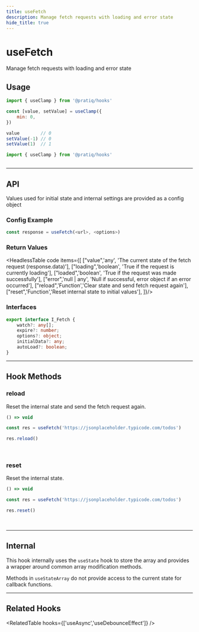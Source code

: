 ```yaml
---
title: useFetch
description: Manage fetch requests with loading and error state
hide_title: true
---
```



<MainText>
<h1>useFetch</h1>
Manage fetch requests with loading and error state
</MainText>





## Usage

<Tabs>

<TabItem value='simple' label='Simple'>

```js 
import { useClamp } from '@pratiq/hooks'

const [value, setValue] = useClamp({
    min: 0,
})

value        // 0
setValue(-1) // 0
setValue(1)  // 1
```

</TabItem>

<TabItem value='advanced' label='Advanced'>

```js
import { useClamp } from '@pratiq/hooks'
```

</TabItem>

<TabItem value='full' label='Full'>

```js

```

</TabItem>
</Tabs>












<!--=========================================================================-->

<hr />

## API 

Values used for initial state and internal settings are provided as a config
object 

### Config Example

```ts
const response = useFetch(<url>, <options>)
```


### Return Values

<HeadlessTable code items={[
    ["value",'any', 'The current state of the fetch request (response.data)'],
    ["loading",'boolean', 'True if the request is currently loading'],
    ["loaded",'boolean', 'True if the request was made successfully'],
    ["error",'null | any', 'Null if successful, error object if an error occurred'],
    ["reload",'Function','Clear state and send fetch request again'],
    ["reset",'Function','Reset internal state to initial values'],
]}/>


### Interfaces
```ts
export interface I_Fetch {
    watch?: any[];
    expire?: number;
    options?: object;
    initialData?: any;
    autoLoad?: boolean;
}
```











<!--=========================================================================-->

<hr />


## Hook Methods

### reload
Reset the internal state and send the fetch request again.

```ts
() => void 
```
```ts
const res = useFetch('https://jsonplaceholder.typicode.com/todos')

res.reload()
```

<br />


### reset
Reset the internal state.

```ts
() => void 
```
```ts
const res = useFetch('https://jsonplaceholder.typicode.com/todos')

res.reset()
```

<br />









<!--=========================================================================-->

<hr />


## Internal

This hook internally uses the `useState` hook to store the array and provides 
a wrapper around common array modification methods. 

Methods in `useStateArray` do not provide access to the current state for callback 
functions.



<!--=========================================================================-->

<hr />


## Related Hooks


<RelatedTable hooks={['useAsync','useDebounceEffect']} />
